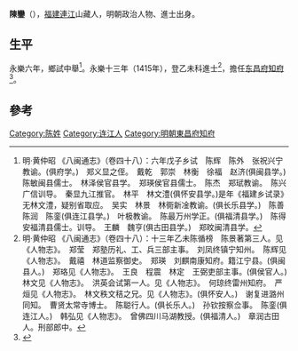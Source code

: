 {{Otheruses|other=名为陳鑾的其他人物|陳鑾}}

'''陳鑾'''（{{bd|?||?|}}），[[福建|福建]][[連江|連江]]山藏人，明朝政治人物、進士出身。

== 生平 ==
永樂六年，鄉試中舉<ref>明·黄仲昭 《八闽通志》（卷四十八）：六年戊子乡试　陈辉　陈外　张祝兴宁教谕。(俱府学。)　郑义显之侄。　戴乾　郭崇　林衡　徐福　赵济(俱闽县学。)　陈敏闽县儒士。　林泽侯官县学。　郑瑛侯官县儒士。　陈杰　郑珷教谕。　陈兴广信训导。　秦显九江推官。　林平　林文澧(俱怀安县学。)是年《福建乡试录》无林文澧，疑别省取应。　吴实　林景　林衕新凎教谕。(俱长乐县学。)　陈善　陈润　陈銮(俱连江县学。)　叶极教谕。　陈最万州学正。(俱福清县学。)　陈得安福清县儒士。训导。　王麟　魏亨(俱古田县学。)　郑旼闽清县学。</ref>。永樂十三年（1415年），登乙未科進士<ref>明·黄仲昭 《八闽通志》（卷四十八）：十三年乙未陈循榜　陈景著第三人。见《人物志》。　郑莹　郑塾历礼、工、兵三部主事。　刘凤终镇宁知州。　陈辉见《人物志》。　戴禧　林道监察御史。　郑瑛　刘麒南康知府。籍江宁县。(俱闽县人。)　郑珞见《人物志》。　王良　程震　林定　王弼吏部主事。(俱侯官人。)　林文见《人物志》。　洪英会试第一人。见《人物志》。　何琼终雷州知府。　严烜见《人物志》。　林文秩文秸之兄。见《人物志》。(俱怀安人。)　谢复进潞州同知。　曹贤太常寺博士。　陈聪行人。(俱长乐人。)　孙钦按察佥事。　陈銮(俱连江人。)　韩弘见《人物志》。　曾佛四川马湖教授。(俱福清人。)　章润古田人。刑部郎中。</ref>，擔任[[东昌府|东昌府]][[知府|知府]]<ref>{{cite news|title=《连江县志》 第一节　历代进士表|url=http://www.fzdqw.com/showtext.asp?ToBook=1113&index=2442|accessdate=2013-09-02|newspaper=福州地情網|deadurl=yes|archiveurl=https://archive.is/20130903013436/http://www.fzdqw.com/showtext.asp?ToBook=1113&index=2442|archivedate=2013-09-03}}</ref>。

==參考==
{{reflist}}

{{永樂十三年乙未科殿試金榜}}

{{Authority control}}

{{DEFAULTSORT:}}
[[Category:陈姓|Category:陈姓]]
[[Category:连江人|Category:连江人]]
[[Category:明朝東昌府知府|Category:明朝東昌府知府]]


{{明朝人物小作品}}